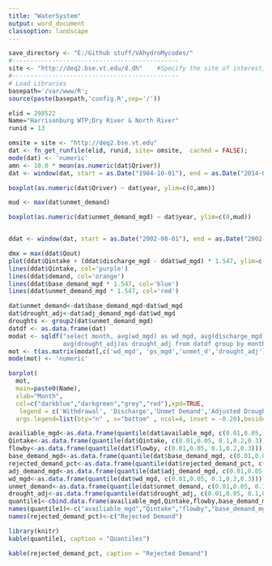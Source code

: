 ```yaml
---
title: "WaterSystem"
output: word_document
classoption: landscape
---
```


```r
save_directory <- "E:/Github stuff/VAhydroMycodes/"
#----------------------------------------------
site <- "http://deq2.bse.vt.edu/d.dh"    #Specify the site of interest, either d.bet OR d.dh
#----------------------------------------------
# Load Libraries
basepath='/var/www/R';
source(paste(basepath,'config.R',sep='/'))
```

```r
elid = 298522                                                                 
Name="Harrisonburg WTP;Dry River & North River"
runid = 13
```

```r
omsite = site <- "http://deq2.bse.vt.edu"
dat <- fn_get_runfile(elid, runid, site= omsite,  cached = FALSE);
mode(dat) <- 'numeric'
amn <- 10.0 * mean(as.numeric(dat$Qriver))
dat <- window(dat, start = as.Date("1984-10-01"), end = as.Date("2014-09-30"));

```


```r
boxplot(as.numeric(dat$Qriver) ~ dat$year, ylim=c(0,amn))
```

```r
mud <- max(dat$unmet_demand)

boxplot(as.numeric(dat$unmet_demand_mgd) ~ dat$year, ylim=c(0,mud))


ddat <- window(dat, start = as.Date("2002-08-01"), end = as.Date("2002-08-30"));

dmx = max(ddat$Qout)
plot(ddat$Qintake + (ddat$discharge_mgd - ddat$wd_mgd) * 1.547, ylim=c(0,dmx))
lines(ddat$Qintake, col='purple')
lines(ddat$demand, col='orange')
lines(ddat$base_demand_mgd * 1.547, col='blue')
lines(ddat$unmet_demand_mgd * 1.547, col='red')

```

```r
dat$unmet_demand<-dat$base_demand_mgd-dat$wd_mgd
dat$drought_adj<-dat$adj_demand_mgd-dat$wd_mgd
droughts <- group2(dat$unmet_demand_mgd)
datdf <- as.data.frame(dat)
modat <- sqldf("select month, avg(wd_mgd) as wd_mgd, avg(discharge_mgd) as ps_mgd, avg(unmet_demand)as unmet_d,
               avg(drought_adj)as drought_adj from datdf group by month")
mot <- t(as.matrix(modat[,c('wd_mgd', 'ps_mgd','unmet_d','drought_adj')]) )
mode(mot) <- 'numeric'

```


```r
barplot(
  mot,
  main=paste0(Name),
  xlab="Month", 
  col=c("darkblue","darkgreen","grey","red"),xpd=TRUE,
   legend = c('Withdrawal', 'Discharge','Unmet Demand','Adjusted Drought'),
  args.legend=list(bty="n" , x="bottom" , ncol=4, inset = -0.20),beside=TRUE)

```

```r
availiable_mgd<-as.data.frame(quantile(dat$available_mgd, c(0.01,0.05, 0.1,0.2,0.3)))
Qintake<-as.data.frame(quantile(dat$Qintake, c(0.01,0.05, 0.1,0.2,0.3)))
flowby<-as.data.frame(quantile(dat$flowby, c(0.01,0.05, 0.1,0.2,0.3)))
base_demand_mgd<-as.data.frame(quantile(dat$base_demand_mgd, c(0.01,0.05, 0.1,0.2,0.3)))
rejected_demand_pct<-as.data.frame(quantile(dat$rejected_demand_pct, c(0.9,0.95, 0.97,0.98,0.99, 1.0), na.rm=TRUE))
adj_demand_mgd<-as.data.frame(quantile(dat$adj_demand_mgd, c(0.01,0.05, 0.1,0.2,0.3),na.rm=TRUE))
wd_mgd<-as.data.frame(quantile(dat$wd_mgd, c(0.01,0.05, 0.1,0.2,0.3)))
unmet_demand<-as.data.frame(quantile(dat$unmet_demand, c(0.01,0.05, 0.1,0.2,0.3)))
drought_adj<-as.data.frame(quantile(dat$drought_adj, c(0.01,0.05, 0.1,0.2,0.3)))
quantile1<-cbind.data.frame(availiable_mgd,Qintake,flowby,base_demand_mgd,adj_demand_mgd,wd_mgd,unmet_demand,drought_adj)
names(quantile1)<-c("availiable_mgd","Qintake","flowby","base_demand_mgd","adj_demand_mgd","wd_mgd","unmet_demand","drought_adj")
names(rejected_demand_pct)<-c("Rejected Demand")

```

```r
library(knitr)
kable(quantile1, caption = "Quantiles")
```

```r

kable(rejected_demand_pct, caption = "Rejected Demand")
```